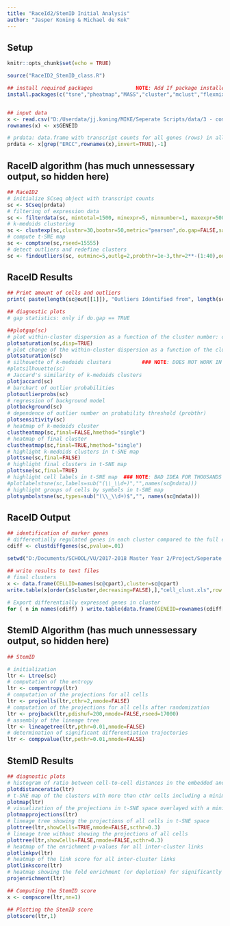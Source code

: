 ```yaml
---
title: "RaceId2/StemID Initial Analysis"
author: "Jasper Koning & Michael de Kok"
---
```


## Setup

```r

knitr::opts_chunk$set(echo = TRUE)

source("RaceID2_StemID_class.R")

## install required packages              NOTE: Add If package installed condition
install.packages(c("tsne","pheatmap","MASS","cluster","mclust","flexmix","lattice","fpc","RColorBrewer","permute","amap","locfit","vegan"), repos = "http://cran.us.r-project.org")


## input data
x <- read.csv("D:/Userdata/jj.koning/MIKE/Seperate Scripts/data/3 - combinedcounts/LNS_W_ALL.csv",sep=",",header=TRUE)
rownames(x) <- x$GENEID

# prdata: data.frame with transcript counts for all genes (rows) in all cells (columns); with rownames == gene ids; remove ERCC spike-ins 
prdata <- x[grep("ERCC",rownames(x),invert=TRUE),-1]

```

## RaceID algorithm (has much unnessessary output, so hidden here)

```r

## RaceID2
# initialize SCseq object with transcript counts
sc <- SCseq(prdata)
# filtering of expression data
sc <- filterdata(sc, mintotal=1500, minexpr=5, minnumber=1, maxexpr=500, downsample=FALSE, dsn=1, rseed=17000)
# k-medoids clustering
sc <- clustexp(sc,clustnr=30,bootnr=50,metric="pearson",do.gap=FALSE,sat=TRUE,SE.method="Tibs2001SEmax",SE.factor=.25,B.gap=50,cln=0,rseed=17000,FUNcluster="kmedoids")
# compute t-SNE map
sc <- comptsne(sc,rseed=15555)
# detect outliers and redefine clusters
sc <- findoutliers(sc, outminc=5,outlg=2,probthr=1e-3,thr=2**-(1:40),outdistquant=.95)

```

## RaceID Results

```r

## Print amount of cells and outliers
print( paste(length(sc@out[[1]]), "Outliers Identified from", length(sc@fdata), "Cells", sep=" " ))

## diagnostic plots
# gap statistics: only if do.gap == TRUE

##plotgap(sc)
# plot within-cluster dispersion as a function of the cluster number: only if sat == TRUE
plotsaturation(sc,disp=TRUE)
# plot change of the within-cluster dispersion as a function of the cluster number: only if sat == TRUE
plotsaturation(sc)
# silhouette of k-medoids clusters          ### NOTE: DOES NOT WORK IN RSTUDIO: https://github.com/hemberg-lab/SC3/issues/45
#plotsilhouette(sc)  
# Jaccard's similarity of k-medoids clusters
plotjaccard(sc)
# barchart of outlier probabilities
plotoutlierprobs(sc)
# regression of background model
plotbackground(sc)
# dependence of outlier number on probability threshold (probthr)
plotsensitivity(sc)
# heatmap of k-medoids cluster
clustheatmap(sc,final=FALSE,hmethod="single")
# heatmap of final cluster
clustheatmap(sc,final=TRUE,hmethod="single")
# highlight k-medoids clusters in t-SNE map
plottsne(sc,final=FALSE)
# highlight final clusters in t-SNE map
plottsne(sc,final=TRUE)
# highlight cell labels in t-SNE map  ### NOTE: BAD IDEA FOR THOUSANDS OF CELLS!
#plotlabelstsne(sc,labels=sub("(\\_\\d+)","",names(sc@ndata)))
# highlight groups of cells by symbols in t-SNE map
plotsymbolstsne(sc,types=sub("(\\_\\d+)$","", names(sc@ndata)))

```

## RaceID Output

```r

## identification of marker genes
# differentially regulated genes in each cluster compared to the full ensemble
cdiff <- clustdiffgenes(sc,pvalue=.01)

setwd("D:/Documents/SCHOOL/VU/2017-2018 Master Year 2/Project/Seperate Scripts/lymphnode-sc-transcriptomics/data/4 - raceidstemid/AllPlates")

## write results to text files
# final clusters 
x <- data.frame(CELLID=names(sc@cpart),cluster=sc@cpart)
write.table(x[order(x$cluster,decreasing=FALSE),],"cell_clust.xls",row.names=FALSE,col.names=TRUE,sep="\t",quote=FALSE)
  
# Export differentially expressed genes in cluster
for ( n in names(cdiff) ) write.table(data.frame(GENEID=rownames(cdiff[[n]]),cdiff[[n]]),paste(paste("cell_clust_diff_genes",sub("\\.","\\_",n),sep="_"),".xls",sep=""),row.names=FALSE,col.names=TRUE,sep="\t",quote=FALSE)

```

## StemID Algorithm (has much unnessessary output, so hidden here)

```r
## StemID

# initialization
ltr <- Ltree(sc)
# computation of the entropy
ltr <- compentropy(ltr)
# computation of the projections for all cells
ltr <- projcells(ltr,cthr=2,nmode=FALSE)
# computation of the projections for all cells after randomization
ltr <- projback(ltr,pdishuf=200,nmode=FALSE,rseed=17000)                ### NOTE: SHOULD BE CHANGEABLE IN SNAKEMAKE
# assembly of the lineage tree
ltr <- lineagetree(ltr,pthr=0.01,nmode=FALSE)
# determination of significant differentiation trajectories
ltr <- comppvalue(ltr,pethr=0.01,nmode=FALSE)
```

## StemID Results

```r
## diagnostic plots
# histogram of ratio between cell-to-cell distances in the embedded and the input space
plotdistanceratio(ltr)
# t-SNE map of the clusters with more than cthr cells including a minimum spanning tree for the cluster medoids
plotmap(ltr)
# visualization of the projections in t-SNE space overlayed with a minimum spanning tree connecting the cluster medoids
plotmapprojections(ltr)
# lineage tree showing the projections of all cells in t-SNE space
plottree(ltr,showCells=TRUE,nmode=FALSE,scthr=0.3)                        ### NOTE: SHOULD BE CHANGEABLE IN SNAKEMAKE
# lineage tree without showing the projections of all cells
plottree(ltr,showCells=FALSE,nmode=FALSE,scthr=0.3)                       ### NOTE: SHOULD BE CHANGEABLE IN SNAKEMAKE
# heatmap of the enrichment p-values for all inter-cluster links
plotlinkpv(ltr)
# heatmap of the link score for all inter-cluster links
plotlinkscore(ltr)
# heatmap showing the fold enrichment (or depletion) for significantly enriched or depleted links
projenrichment(ltr)

## Computing the StemID score
x <- compscore(ltr,nn=1)

## Plotting the StemID score
plotscore(ltr,1)

```


